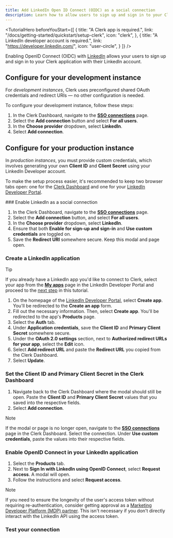 ```yaml
---
title: Add LinkedIn Open ID Connect (OIDC) as a social connection
description: Learn how to allow users to sign up and sign in to your Clerk app with their LinkedIn Open ID Connect (OIDC) account.
---
```


<TutorialHero
  beforeYouStart={[
    {
      title: "A Clerk app is required.",
      link: "/docs/getting-started/quickstart/setup-clerk",
      icon: "clerk",
    },
    {
      title: "A LinkedIn developer account is required.",
      link: "https://developer.linkedin.com/",
      icon: "user-circle",
    }
  ]}
/>

Enabling OpenID Connect (OIDC) with [LinkedIn](https://learn.microsoft.com/en-us/linkedin/shared/authentication/authentication) allows your users to sign up and sign in to your Clerk application with their LinkedIn account.

## Configure for your development instance

For _development instances_, Clerk uses preconfigured shared OAuth credentials and redirect URIs — no other configuration is needed.

To configure your development instance, follow these steps:

1. In the Clerk Dashboard, navigate to the [**SSO connections**](https://dashboard.clerk.com/~/user-authentication/sso-connections) page.
1. Select the **Add connection** button and select **For all users**.
1. In the **Choose provider** dropdown, select **LinkedIn**.
1. Select **Add connection**.

## Configure for your production instance

In _production instances_, you must provide custom credentials, which involves generating your own **Client ID** and **Client Secret** using your LinkedIn Developer account.

To make the setup process easier, it's recommended to keep two browser tabs open: one for the [Clerk Dashboard](https://dashboard.clerk.com/~/user-authentication/sso-connections) and one for your [LinkedIn Developer Portal](https://developer.linkedin.com/).

<Steps>
  ### Enable LinkedIn as a social connection

  1. In the Clerk Dashboard, navigate to the [**SSO connections**](https://dashboard.clerk.com/~/user-authentication/sso-connections) page.
  1. Select the **Add connection** button, and select **For all users**.
  1. In the **Choose provider** dropdown, select **LinkedIn**.
  1. Ensure that both **Enable for sign-up and sign-in** and **Use custom credentials** are toggled on.
  1. Save the **Redirect URI** somewhere secure. Keep this modal and page open.

  ### Create a LinkedIn application

  > [!TIP]
  > If you already have a LinkedIn app you'd like to connect to Clerk, select your app from the [**My apps**](https://www.linkedin.com/developers/apps?appStatus=active) page in the LinkedIn Developer Portal and proceed to the [next step](#set-the-client-id-and-primary-client-secret-in-the-clerk-dashboard) in this tutorial.

  1. On the homepage of the [LinkedIn Developer Portal](https://developer.linkedin.com/), select **Create app**. You'll be redirected to the **Create an app** form.
  1. Fill out the necessary information. Then, select **Create app**. You'll be redirected to the app's **Products** page.
  1. Select the **Auth** tab.
  1. Under **Application credentials**, save the **Client ID** and **Primary Client Secret** somewhere secure.
  1. Under the **OAuth 2.0 settings** section, next to **Authorized redirect URLs for your app**, select the **Edit** icon.
  1. Select **Add redirect URL** and paste the **Redirect URL** you copied from the Clerk Dashboard.
  1. Select **Update**.

  ### Set the Client ID and Primary Client Secret in the Clerk Dashboard

  1. Navigate back to the Clerk Dashboard where the modal should still be open. Paste the **Client ID** and **Primary Client Secret** values that you saved into the respective fields.
  1. Select **Add connection**.

  > [!NOTE]
  > If the modal or page is no longer open, navigate to the [**SSO connections**](https://dashboard.clerk.com/~/user-authentication/sso-connections) page in the Clerk Dashboard. Select the connection. Under **Use custom credentials**, paste the values into their respective fields.

  ### Enable OpenID Connect in your LinkedIn application

  1. Select the **Products** tab.
  1. Next to **Sign In with LinkedIn using OpenID Connect**, select **Request access**. A modal will open.
  1. Follow the instructions and select **Request access**.

  > [!NOTE]
  > If you need to ensure the longevity of the user's access token without requiring re-authentication, consider getting approval as a [Marketing Developer Platform (MDP) partner](https://learn.microsoft.com/en-us/linkedin/marketing/quick-start?view=li-lms-2023-10#step-1-apply-for-api-access). This isn't necessary if you don't directly interact with the LinkedIn API using the access token.

  ### Test your connection

  <Include src="_partials/authentication/social-connections/test-your-connection" />
</Steps>
